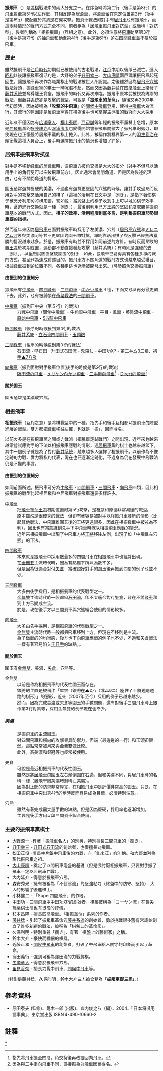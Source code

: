 {{Refimprove|time=2016-06-17T13:51:39+00:00}}
'''振飛車'''（{{lang-ja|振り飛車}}）是[[将棋_(日本)|將棋]]戰法中的兩大分支之一。在序盤時將第二行（後手是第8行）的[[飛車_(日本將棋)|飛車]]振至第5行以左作戰，其相反即為[[居飛車|居飛車]]，將[[飛車_(日本將棋)|飛車]]留在原定位置第2行（後手是第8行）或配置於其周邊右翼攻擊。振飛車戰法的對手有[[居飛車|居飛車]]也有振飛車，而這兩種情形的戰鬥方式完全不同。前者稱為「居飛車振飛車對抗型」或簡稱「對抗型」，後者則稱為「相振飛車」（互相之意）。此外，必須注意將[[飛車_(日本將棋)|飛車]]動至第3行（後手是第7行）的[[袖飛車|袖飛車]]和動至第4行（後手是第6行）的[[右四間飛車|右四間飛車]]並不屬於振飛車。

=== 歴史 ===
雖然振飛車是[[江户时代|江戶時代]]初期就已被使用的古老戰法，[[江户时代|江戶]]中期以後即已滅亡。進入[[昭和|昭和]]以後讓振飛車復活的是{{Link-ja|大野源一|大野源一}}，大野的弟子[[升田幸三|升田幸三]]、[[大山康晴|大山康晴]]兩巨頭讓振飛車起死回生，讓振飛車再次作為職業棋士的戰法被世人所認識。之後雖然因為[[居飛車穴熊|居飛車穴熊]]戰法抬頭，振飛車黨的棋士一時沉潛不起，然而又因為[[藤井猛|藤井猛]]在[[四間飛車|四間飛車]]上開發了[[藤井系統|藤井系統]]並奪得龍王寶座，振飛車的時代又再次來臨。振飛車原本就被視為防禦的戰法，但[[藤井系統|藤井系統]]卻是攻擊的戰型，可說是'''「振飛車的革命」。'''隨後又再2000年代初頭時，因為被稱為'''「攻擊的中飛車」'''的[[問候中飛車|問候中飛車]]登場，使得[[中飛車|中飛車]]大為流行，其流行的原因即是[[居飛車|居飛車]]黨將其視為後手也可掌握主導權的戰術而大大採用

近年來不僅因為有[[広瀬章人|広瀬章人]]、[[横山泰明|横山泰明]]、[[戸辺誠|戸辺誠]]等年輕的振飛車黨棋士急增，原本是[[居飛車|居飛車]]黨的[[佐藤康光|佐藤康光]]和[[深浦康市|深浦康市]]也變得開始會振飛車而擴大了振飛車的勢力，即使現在也正慢慢將居飛車黨的棋士捲入。此外，被稱作將棋界第一人的[[羽生善治|羽生善治]]在頭銜戰這種大舞台上，後手時選擇振飛車的情況也增加了許多。

=== 居飛車振飛車對抗型 ===
對手是不移動[[飛車_(日本將棋)|飛車]]的[[居飛車|居飛車]]時，振飛車方被角交換是大大的扣分（對手不但可以活用手上的角行更可以突破飛車前方），因此通常會關閉角道。但是因為後述的理由，也有不關閉角道的情形。

圍玉通常選擇堅硬的美濃，不過也有選擇更堅固的穴熊的時候。讓對手攻過來而反用對手的攻擊來活用自己的棋子（這裡的活用在日文中是「捌き」，是指下著使棋子被充分利用的將棋用語。譬如說：當將盤上的棋子收到手上可以增加棋子效率時，逼迫進行交換就是一種「捌き」），最後則利用己方[[玉将|王將]]的堅固程度取勝是振飛車基本的戰鬥方式。因此，'''棋子的效率、活用程度到底多高，是判斷振飛車形勢很重要的指標。'''

然而近年來因為[[居飛車|居飛車]]在面對振飛車時採用了左美濃、穴熊（[[居飛車穴熊|居飛車穴熊]]和[[ミレニアム囲い|ミレニアム囲]]等與美濃同等甚至更堅固的圍玉來對抗，單純靠活用棋子與反擊已經無法獲勝的情況越來越多。於是，振飛車有時並不採用如同前述的方針。有時反而果敢的置[[玉將|王將]]於初期位置，連動都不動直接發起攻擊（藤井系統）；有時則是強硬的去「捌き」，以壓制試圖圍堅硬圍玉的對手—如此，振飛車已變得具有各種多樣的戰鬥方式。甚至作為達成前述目的，振飛車方不關角道的戰鬥方式也越來越受矚目，根據飛車振到的位置不同，各種定跡也逐漸被開發出來。（可參照角交換振飛車）

==== 由振到的位置細分 ====
振飛車有[[中飛車|中飛車]]・[[四間飛車|四間飛車]]・[[三間飛車|三間飛車]]・[[向かい飛車|向かい飛車]]４種，下面又可以再分得更細下去。此外，也有被歸類在[[奇襲戦法|奇襲戰法]]的[[一間飛車|一間飛車]]。

; [[中飛車|中飛車]]（振到正中央（第５行）的戰法）
: 力戦中飛車（[[問候中飛車|問候中飛車]]）・[[牛角銀中飛車|牛角銀中飛車]]・[[平目_(将棋)|平目]]・[[風車_(将棋)|風車]]・[[英ちゃん流中飛車|英醬流中飛車]]・[[原始中飛車|原始中飛車]]・[[5五の龍|5五龍中飛車]]

; [[四間飛車|四間飛車]]（後手的時候振到第4行的戰法）
: [[藤井系統|藤井系統]]・[[立石流四間飛車|立石流四間飛車]]・[[玉頭銀|玉頭銀]]

; [[三間飛車|三間飛車]]（後手的時候振到第3行的戰法）
: [[石田流|石田流]]・[[早石田|早石田]]・[[升田式石田流|升田式石田流]]・[[鬼殺し_(将棋)|鬼殺し]]・[[中田功XP|中田功XP]]・[[第二手△3二飛|第二手△3二飛]]、[[初手▲7八飛|初手▲7八飛]]

; [[向飛車|向飛車]]（振到面對對手飛車位置(後手的時候是第2行)的戰法）
: [[阪田流向飛車|阪田流向飛車]]・[[メリケン向かい飛車|メリケン向かい飛車]]・[[二手損向飛車|二手損向飛車]]<ref>指先將飛車振至四間，角交換後再改振回向飛車。</ref>・[[Direct向飛車|Direct向飛車]]<ref>因為與二手損向飛車不同，直接振為向飛車因而得名。</ref>

==== 關於圍玉 ====
圍玉通常是美濃或穴熊。

=== 相振飛車 ===
'''相振飛車'''（互相之意）是將棋戰型中的一種，指先手和後手互相都以振飛車的陣型進展的戰型。雙方都把[[飛車_(日本將棋)|飛車]]移往左翼，也就是「振」，因而得名。

以前大多是在振飛車黨之間或力戰派（指脫離定跡戰鬥）之間出現，近年來也越來越常嘗試應對手的下法以相振飛車應戰的情形，連[[居飛車|居飛車]]黨的棋士也越來越常下。其中一個例子就是為了對付[[藤井系統|藤井系統]]，越來越多人選擇了相振飛車。以前作為不像定跡的力戰、實力將棋的代表，現在也已逐漸定跡化，不過身為仍在發展中的戰法仍是不變的事實。

==== 由振到的位置細分 ====
如同前面所述，振飛車可分為[[中飛車|中飛車]]・[[四間飛車|四間飛車]]・[[三間飛車|三間飛車]]・[[向飛車|向飛車]]四類，因此相振飛車的戰型比起相居飛和や居飛車對振飛車還要多樣許多。

; [[中飛車|中飛車]]
: 把[[飛車_(日本將棋)|飛車]]振至[[玉將|王將]]初期位置的第5行攻擊，是概念和原理非常易懂的戰型。
: 原本雖然是很優秀的戰法，但卻有著容易被對手以相振飛車腰斬的情形（比起其他戰法，中飛車離圍玉後的王將更遠很多，因此在相振飛車中被視為不利），因此也有當意識到先手下中飛車時就以相振飛車應戰的情況。
: 近年來相振飛車中出現了中飛車方將[[玉將|王將]]移往左側，出現了如「中飛車左穴熊」的下法。

; [[四間飛車|四間飛車]]
: 本來就是振飛車中採用數最多的四間飛車在相振飛車中也經常出現。
: 在[[金無雙|金無雙]]主流時代時，因為有點難下所以為數不多。
: 但是因為很適合對付[[矢倉|矢倉]]，當確認好對手的圍玉後再振到四間的例子也並不少。

; [[三間飛車|三間飛車]]
: 大多由後手採用，是相振飛車的代表戰型之一。
: [[金無雙|金無雙]]主流時代時一般都組[[石田流|石田流]]，卻不太適合對付[[矢倉|矢倉]]，現在不將[[飛車_(日本將棋)|飛車]]移到上方已變成主流。
: 於是，現在後手方以三間飛車與穴熊組合使用的情形較多。

; [[向飛車|向飛車]]
: 大多由先手採用，是相振飛車的代表戰型之一。
: [[金無雙|金無雙]]主流時代時一般都把飛車移到上方，但現在不移則是主流。
: 為了做戰的的均衡感，後方也下[[向飛車|向飛車]]應戰的例子也不少，不過和[[矢倉戰法|矢倉戰法]]一樣有著容易陷入[[千日手|千日手]]的缺點。。

==== 關於圍玉 ====
圍玉有[[金無雙|金無雙]]．美濃．[[矢倉|矢倉]]．穴熊等。
; 金無雙
: 以前是作為相振飛車的代表性圍玉而存在。
: 銀將的位置是被稱作「壁銀（銀將在▲2八（或△8二）塞住了王將逃跑道路的棋形）」的惡形，近來（2007年至今）採用的例子已越來越少。
: 然而，因為完成美濃或矢倉等圍玉的手數問題，還有對後手三間飛車時上銀作第3行對策等，採用金無雙的例子現在也不少。

===== 美濃 =====
: 是振飛車的主流圍玉。
: 對四間飛車和橫向的攻擊很具防禦力，但端（最邊邊的一行）和玉頭卻很弱。這點常常被用來與金無雙做比較。
: 此外，高美濃和銀冠等也經常被使用。

; 矢倉
: 可說是最近相振飛車的代表性圍玉。
: 雖然是將[[居飛車|居飛車]]的圍玉左右顛倒圍在右邊，但和美濃不同，與居飛車時的名稱一樣（居飛車圍美濃時則稱左美濃）。
: 因為對上部的防禦非常厚實，在相振飛車中是評價非常高的圍玉。只是，在相振飛車中突出第4行的步時反而容易成為目標，必須特別注意。。

; 穴熊
: 雖然有著完成需大量手數的缺點，但是因為堅硬，採用率也逐漸增加。
: 主要是後手方用以與三間飛車組合使用。

=== 主要的振飛車黨棋士 ===
*[[大野源一|大野源一]] -有著「振飛車名人」的別稱，特別擅長[[三間飛車|三間飛車]]的「捌き」。
*[[升田幸三|升田幸三]] - [[升田式石田流|升田式石田流]]的創始者，也很擅長向飛車。
*[[松田茂役|松田茂役]] -擅長[[牛角銀中飛車|牛角銀中飛車]]後的力戰，有「亂來茂」的別稱。和大野並列為現代振飛車之祖。
*[[大山康晴|大山康晴]] - 奠定了四間飛車隆盛的基礎（但是很討厭相振飛車，只要對手振了飛車一定以居飛車作戰）。
*大内延介 - 得意於振飛車穴熊。
*森安秀光 - 擁有被稱為「不倒翁流」的堅強粘力（終盤中的防守、堅持），大大的影響了後進棋士。
*小林健二 - 「Super四間飛車」的作者。
*中田功 - 三間飛車中[[中田功XP|中田功XP]]的創始者，棋風被稱為「コーヤン流」在頂尖職業棋士間也有很高的評價。
*杉本昌隆 - 擅長四間飛車。「相振革命」系列的作者。
*[[藤井猛|藤井猛]] - 引起了振飛車革命的[[藤井系統|藤井系統]]的創始者，勇於挑戰很多舊有常識並創立了許多新穎的戰法，被稱為「棋盤上的革命家」。
*久保利明 - 特別重視「捌き」，有著「棋盤上的藝術家」之稱。
*鈴木大介 - 豪快而纖細的棋風。
*近藤正和 - [[問候中飛車|問候中飛車]]的創始者，打破了中飛車給人防守的印象而引起了革命。
*窪田義行 - 強到可稱為窪田流的力戰將棋。
*[[広瀬章人|広瀬章人]] - 得意於振飛車穴熊。
*[[里見香奈|里見香奈]] - 擅長力戰中飛車、[[問候中飛車|問候中飛車]]等。

（特別是藤井猛、久保利明、鈴木大介三人被合稱為'''「振飛車御三家」'''。）

== 參考資料 ==
* 原田泰夫 (監修)、荒木一郎 (出版)、森内俊之ら（編）、2004、『日本将棋用語事典』、東京堂出版 ISBN 4-490-10660-2

== 註釋 ==
<references />

[[Category:振飛車|*]]